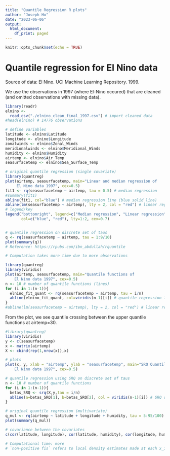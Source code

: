 ```yaml
---
title: "Quantile Regression R plots"
author: "Joseph Ho"
date: "2023-06-06"
output:
  html_document:
    df_print: paged
---
```


```r
knitr::opts_chunk$set(echo = TRUE)
```

# Quantile regression for El Nino data
Source of data: El Nino. UCI Machine Learning Repository. 1999. \url{https://doi.org/10.24432/C5WG62}

We use the observations in 1997 (where El-Nino occured) that are cleaned (and omitted observations with missing data).

```r
library(readr)
elnino <- 
  read_csv("./elnino_clean_final_1997.csv") # import cleaned data
#head(elnino) # 14776 observations

# define variables
latitude <- elnino$Latitude
longitude <- elnino$Longitude
zonalwinds <- elnino$Zonal_Winds
meridionalwinds <- elnino$Meridional_Winds
humidity <- elnino$Humidity
airtemp <- elnino$Air_Temp
seasurfacetemp <- elnino$Sea_Surface_Temp
```

```r
# original quantile regression (single covariate)
library(quantreg)
plot(airtemp, seasurfacetemp, main="Linear and median regression of
     El Nino data 1997", cex=0.5)
fit1 <- rq(seasurfacetemp ~ airtemp, tau = 0.5) # median regression
#summary(fit1)
abline(fit1, col="blue") # median regression line (blue solid line)
abline(lm(seasurfacetemp ~ airtemp), lty = 2, col = "red") # linear regression line (red dotted line)
# legend/key
legend("bottomright", legend=c("Median regression", "Linear regression"),
       col=c("blue", "red"), lty=1:2, cex=0.7)


# quantile regression on discrete set of taus
q <- rq(seasurfacetemp ~ airtemp, tau = 1:9/10)
plot(summary(q))
# Reference: https://rpubs.com/ibn_abdullah/rquantile

# Computation takes more time due to more observations
```

```r
library(quantreg)
library(viridis)
plot(airtemp, seasurfacetemp, main="Quantile functions of
    El Nino data 1997", cex=0.5)
n <- 10 # number of quantile functions (lines)
for (i in 1:(n-1)){
  elnino_fit_quant <- rq(seasurfacetemp ~ airtemp, tau = i/n)
  abline(elnino_fit_quant, col=viridis(n-1)[i]) # quantile regression line (solid lines)
}
#abline(lm(seasurfacetemp ~ airtemp), lty = 2, col = "red") # linear regression line (red dotted line)
```
From the plot, we see quantile crossing between the upper quantile functions at airtemp=30.

```r
#library(quantreg)
library(viridis)
y <- c(seasurfacetemp)
x <- matrix(airtemp)
X <- cbind(rep(1,nrow(x)),x)

# plots
plot(x, y, xlab = "airtemp", ylab = "seasurfacetemp", main="SRQ Quantile functions of
    El Nino data 1997", cex=0.5)

# quantile regression using SRQ on discrete set of taus
n <- 10 # number of quantile functions
for (i in 1:(n-1)){
  betas_SRQ <- srq(X,y,tau = i/n)
  abline(a=betas_SRQ[1], b=betas_SRQ[2], col = viridis(n-1)[i]) # SRQ quantile regression line
}
```


``` r
# original quantile regression (multivariate)
q_mul <- rq(airtemp ~ latitude + longitude + humidity, tau = 5:95/100)
plot(summary(q_mul))

# covariance between the covariates
c(cor(latitude, longitude), cor(latitude, humidity), cor(longitude, humidity))

# Computational time: more
# `non-positive fis` refers to local density estimates made at each x_i value are negative and are set to 0 (when number of these is small compared to sample size, it is harmless) Ref: https://stat.ethz.ch/pipermail/r-help/2009-June/393112.html
```
